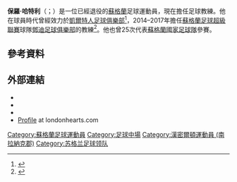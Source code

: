 {{noteTA
|G1=足球
|G2=uefa
|G3=蘇超
}}
'''保羅·哈特利'''（{{lang-en|Paul Hartley}}；{{bd|1976年|10月19日}}）是一位已經退役的[[蘇格蘭|蘇格蘭]]足球運動員，現在擔任足球教練。他在球員時代曾經效力於[[凱爾特人足球俱樂部|凱爾特人足球俱樂部]]<ref name="Celtic complete Hartley capture">{{cite news
| title = Celtic complete Hartley capture
| url = http://news.bbc.co.uk/sport1/hi/football/teams/h/heart_of_midlothian/6312529.stm
| publisher = BBC Sport
| date = 31 January 2007
| accessdate = 2007-04-28
| archive-date = 2007-02-10
| archive-url = https://web.archive.org/web/20070210110952/http://news.bbc.co.uk/sport1/hi/football/teams/h/heart_of_midlothian/6312529.stm
| dead-url = no
}}</ref>，2014–2017年擔任[[蘇格蘭足球超級聯賽|蘇格蘭足球超級聯賽]]球隊[[鄧迪足球俱樂部|鄧迪足球俱樂部]]的教練<ref name="dundee14">{{cite web|title=Dundee promotion 'good for Scottish football', says Paul Hartley|url=http://www.bbc.co.uk/sport/0/football/27272557|publisher=BBC Sport|accessdate=19 October 2014|date=4 May 2014|archive-date=2014-09-03|archive-url=https://web.archive.org/web/20140903082400/http://www.bbc.co.uk/sport/0/football/27272557|dead-url=no}}</ref>。他也曾25次代表[[蘇格蘭國家足球隊|蘇格蘭國家足球隊]]參賽。
==參考資料==
{{Reflist}}

==外部連結==
*{{soccerbase|id=9833|name=Paul Hartley}}
*{{soccerbase (manager)|id=2423|name=Paul Hartley}}
*{{SFA Profile|id=17014|name=Paul Hartley}}
*[http://www.londonhearts.com/scores/players/hartleypaul.html Profile] {{Wayback|url=http://www.londonhearts.com/scores/players/hartleypaul.html |date=20180126103804 }} at londonhearts.com

{{DEFAULTSORT:Hartley, Paul}}
[[Category:蘇格蘭足球運動員|Category:蘇格蘭足球運動員]]
[[Category:足球中場|Category:足球中場]]
[[Category:漢密爾頓運動員_(南拉納克郡)|Category:漢密爾頓運動員 (南拉納克郡)]]
[[Category:苏格兰足球领队|Category:苏格兰足球领队]]